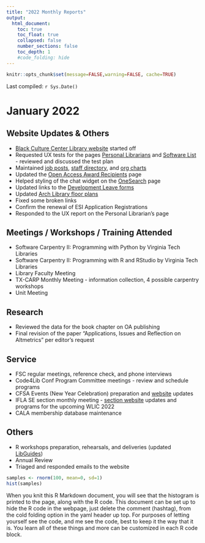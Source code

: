 ```yaml
---
title: "2022 Monthly Reports"
output:
  html_document:
    toc: true
    toc_float: true
    collapsed: false
    number_sections: false
    toc_depth: 1
    #code_folding: hide
---
```


```r
knitr::opts_chunk$set(message=FALSE,warning=FALSE, cache=TRUE)
```

Last compiled: `r Sys.Date()`

# January 2022

## Website Updates & Others

* [Black Culture Center Library website](https://www.depts.ttu.edu/library/bcclibrary/) started off
* Requested UX tests for the pages [Personal Librarians](https://www.depts.ttu.edu/library/research-support/personalLibrarians/) and [Software List](https://apps.lib.ttu.edu/services/technology/softOU.php) - reviewed and discussed the test plan
* Maintained [job posts](https://www.depts.ttu.edu/library/about/employment/), [staff directory](https://www.depts.ttu.edu/library/about/staff/index.php), and [org charts](https://www.depts.ttu.edu/library/about/admin/org_chart/org_charts.php)
* Updated the [Open Access Award Recipients](https://www.depts.ttu.edu/library/grants/open-access-award/recipients.php) page
* Helped styling of the chat widget on the [OneSearch](https://ttu-primo.hosted.exlibrisgroup.com/primo-explore/search?institution=01TTU&vid=01TTU&tab=default_tab&search_scope=01TTU_ALL&mode=Basic&displayMode=full&bulkSize=38&highlight=true&dum=true&query=any,contains,&displayField=all) page
* Updated links to the [Development Leave forms](https://www.depts.ttu.edu/library/libstaff/)
* Updated [Arch Library floor plans](https://www.depts.ttu.edu/library/about/facility/maps/arch.php)
* Fixed some broken links
* Confirm the renewal of ESI Application Registrations
* Responded to the UX report on the Personal Librarian's page

## Meetings / Workshops / Training Attended
* Software Carpentry II: Programming with Python by Virginia Tech Libraries
* Software Carpentry II: Programming with R and RStudio by Virginia Tech Libraries
* Library Faculty Meeting
* TX-CARP Monthly Meeting - information collection, 4 possible carpentry workshops
* Unit Meeting


## Research
* Reviewed the data for the book chapter on OA publishing
* Final revision of the paper "Applications, Issues and Reflection on Altmetrics" per editor's request

## Service
* FSC regular meetings, reference check, and phone interviews
* Code4Lib Conf Program Committee meetings - review and schedule programs
* CFSA Events (New Year Celebration) preparation and [website](https://www.depts.ttu.edu/cfsa/) updates 
* IFLA SE section monthly meeting - [section website](https://www.ifla.org/units/statistics-and-evaluation/) updates and programs for the upcoming WLIC 2022
* CALA membership database maintenance

## Others
* R workshops preparation, rehearsals, and deliveries (updated [LibGuides](https://guides.library.ttu.edu/R4Beginners))
* Annual Review
* Triaged and responded emails to the website




```r
samples <- rnorm(100, mean=0, sd=1)
hist(samples)
```

When you knit this R Markdown document, you will see that the histogram is printed to the page, along with the R code. This document can be set up to hide the R code in the webpage, just delete the comment (hashtag), from the cold folding option in the yaml header up top. For purposes of letting yourself see the code, and me see the code, best to keep it the way that it is. You learn all of these things and more can be customized in each R code block.




